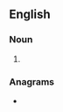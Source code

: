 ==English==

===Noun===
{{head|en|noun plural form}}

# {{plural of|ordnance|lang=en}}

===Anagrams===
* {{anagrams|en|a=acdennors|consarned|nonsacred}}